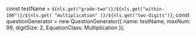 
const testName = `${nls.get("grade-two")}/${nls.get("within-100")}/${nls.get(
	"multiplication"
)}/${nls.get("two-digits")}`;
const questionGenerator = new QuestionGenerator({
	name: testName,
	maxNum: 99,
	digitSize: 2,
	EquationClass: Multiplication
});

<Meta title={testName} parameters={defaultDocParams()} />

<Title>{testName.replaceAll("/", " - ")}</Title>

<Canvas className="custom-docs-story">
	<QuizContainer questionGenerator={questionGenerator} />
</Canvas>

